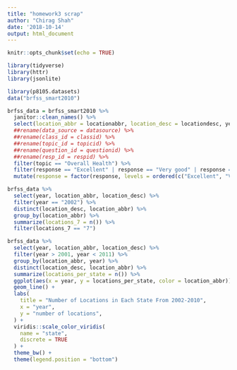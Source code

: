 ```yaml
---
title: "homework3 scrap"
author: "Chirag Shah"
date: '2018-10-14'
output: html_document
---
```


```r
knitr::opts_chunk$set(echo = TRUE)
```

```r
library(tidyverse)
library(httr)
library(jsonlite)
```

```r
library(p8105.datasets)
data("brfss_smart2010")

brfss_data = brfss_smart2010 %>% 
  janitor::clean_names() %>% 
  select(location_abbr = locationabbr, location_desc = locationdesc, year, topic, response) %>% 
  ##rename(data_source = datasource) %>% 
  ##rename(class_id = classid) %>% 
  ##rename(topic_id = topicid) %>% 
  ##rename(question_id = questionid) %>% 
  ##rename(resp_id = respid) %>% 
  filter(topic == "Overall Health") %>% 
  filter(response == "Excellent" | response == "Very good" | response == "Good" | response == "Fair" | response == "Poor") %>% 
  mutate(response = factor(response, levels = ordered(c("Excellent", "Very good", "Good", "Fair", "Poor"))))
```

```r
brfss_data %>% 
  select(year, location_abbr, location_desc) %>% 
  filter(year == "2002") %>% 
  distinct(location_desc, location_abbr) %>% 
  group_by(location_abbr) %>% 
  summarize(locations_7 = n()) %>% 
  filter(locations_7 == "7")
```

```r
brfss_data %>% 
  select(year, location_abbr, location_desc) %>% 
  filter(year > 2001, year < 2011) %>% 
  group_by(location_abbr, year) %>% 
  distinct(location_desc, location_abbr) %>% 
  summarize(locations_per_state = n()) %>%
  ggplot(aes(x = year, y = locations_per_state, color = location_abbr)) +
  geom_line() +
  labs(
    title = "Number of Locations in Each State From 2002-2010",
    x = "year",
    y = "number of locations",
  ) +
  viridis::scale_color_viridis(
    name = "state", 
    discrete = TRUE
  ) + 
  theme_bw() + 
  theme(legend.position = "bottom")
```


